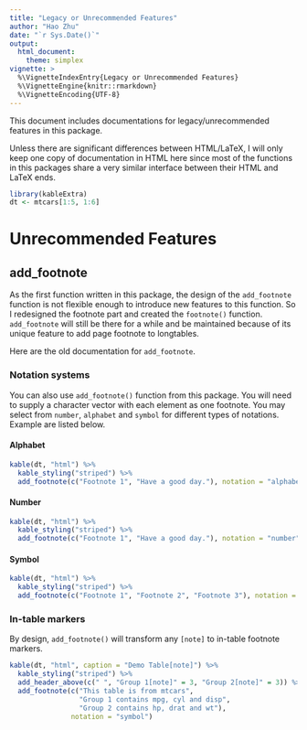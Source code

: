 ```yaml
---
title: "Legacy or Unrecommended Features"
author: "Hao Zhu"
date: "`r Sys.Date()`"
output: 
  html_document:
    theme: simplex
vignette: >
  %\VignetteIndexEntry{Legacy or Unrecommended Features}
  %\VignetteEngine{knitr::rmarkdown}
  %\VignetteEncoding{UTF-8}
---
```


This document includes documentations for legacy/unrecommended features in this package. 

Unless there are significant differences between HTML/LaTeX, I will only keep one copy of documentation in HTML here since most of the functions in this packages share a very similar interface between their HTML and LaTeX ends. 

```r
library(kableExtra)
dt <- mtcars[1:5, 1:6]
```

# Unrecommended Features

## add_footnote
As the first function written in this package, the design of the `add_footnote` function is not flexible enough to introduce new features to this function. So I redesigned the footnote part and created the `footnote()` function. `add_footnote` will still be there for a while and be maintained because of its unique feature to add page footnote to longtables. 

Here are the old documentation for `add_footnote`.

### Notation systems
You can also use `add_footnote()` function from this package. You will need to supply a character vector with each element as one footnote. You may select from `number`, `alphabet` and `symbol` for different types of notations. Example are listed below.

#### Alphabet
```r
kable(dt, "html") %>%
  kable_styling("striped") %>%
  add_footnote(c("Footnote 1", "Have a good day."), notation = "alphabet")
```

#### Number
```r
kable(dt, "html") %>%
  kable_styling("striped") %>%
  add_footnote(c("Footnote 1", "Have a good day."), notation = "number")
```

#### Symbol
```r
kable(dt, "html") %>%
  kable_styling("striped") %>%
  add_footnote(c("Footnote 1", "Footnote 2", "Footnote 3"), notation = "symbol")
```

### In-table markers
By design, `add_footnote()` will transform any `[note]` to in-table footnote markers. 

```r
kable(dt, "html", caption = "Demo Table[note]") %>%
  kable_styling("striped") %>%
  add_header_above(c(" ", "Group 1[note]" = 3, "Group 2[note]" = 3)) %>%
  add_footnote(c("This table is from mtcars", 
                 "Group 1 contains mpg, cyl and disp", 
                 "Group 2 contains hp, drat and wt"), 
               notation = "symbol")
```
